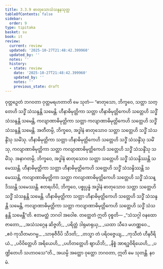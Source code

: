 ```yaml
---
title: 3.3.9 ဓာတုသောသံသန္ဒနသုတ္တ
tableOfContents: false
sidebar:
  order: 9
type: tipitaka
basket: su
book: it
review:
  current: review
  updated: '2025-10-27T21:48:42.399960'
  updated_by: ''
  notes: ''
  history:
  - state: review
    date: '2025-10-27T21:48:42.399960'
    updated_by: ''
    notes: ''
    previous_state: draft
---
```



<ReviewStatus review={frontmatter.review} showDetails={true} />

<HypothesisAnnotation frontmatter={frontmatter} />

<DynamicBreadcrumb />

<Division number="78" book="it" e="ch" v="18" p="242">

<Paragraph number="515" book="it">
ဝုတ္တဉှေတံ ဘဂဝတာ ဝုတ္တမရဟတာတိ မေ သုတံ—
</Paragraph>

<Paragraph number="516" book="it">
“ဓာတုသော, ဘိက္ခဝေ, သတ္တာ သတ္တေဟိ သဒ္ဓိံ သံသန္ဒန္တိ သမေန္တိ. ဟီနာဓိမုတ္တိကာ သတ္တာ ဟီနာဓိမုတ္တိကေဟိ သတ္တေဟိ သဒ္ဓိံ သံသန္ဒန္တိ သမေန္တိ, ကလျာဏာဓိမုတ္တိကာ သတ္တာ ကလျာဏာဓိမုတ္တိကေဟိ သတ္တေဟိ သဒ္ဓိံ သံသန္ဒန္တိ သမေန္တိ.
</Paragraph>

<Paragraph number="517" book="it">
အတီတမ္ပိ, ဘိက္ခဝေ, အဒ္ဓါနံ ဓာတုသောဝ သတ္တာ သတ္တေဟိ သဒ္ဓိံ သံသန္ဒိံသု သမိံသု. ဟီနာဓိမုတ္တိကာ သတ္တာ ဟီနာဓိမုတ္တိကေဟိ သတ္တေဟိ သဒ္ဓိံ သံသန္ဒိံသု သမိံသု, ကလျာဏာဓိမုတ္တိကာ သတ္တာ ကလျာဏာဓိမုတ္တိကေဟိ သတ္တေဟိ သဒ္ဓိံ သံသန္ဒိံသု သမိံသု.
</Paragraph>

<Paragraph number="518" book="it">
အနာဂတမ္ပိ, ဘိက္ခဝေ, အဒ္ဓါနံ ဓာတုသောဝ သတ္တာ သတ္တေဟိ သဒ္ဓိံ သံသန္ဒိဿန္တိ သမေဿန္တိ. ဟီနာဓိမုတ္တိကာ သတ္တာ ဟီနာဓိမုတ္တိကေဟိ သတ္တေဟိ သဒ္ဓိံ သံသန္ဒိဿန္တိ သမေဿန္တိ, ကလျာဏာဓိမုတ္တိကာ သတ္တာ ကလျာဏာဓိမုတ္တိကေဟိ သတ္တေဟိ သဒ္ဓိံ သံသန္ဒိဿန္တိ သမေဿန္တိ.
</Paragraph>

<Paragraph number="519" book="it">
ဧတရဟိပိ, ဘိက္ခဝေ, ပစ္စုပ္ပန္နံ အဒ္ဓါနံ ဓာတုသောဝ သတ္တာ သတ္တေဟိ သဒ္ဓိံ သံသန္ဒန္တိ သမေန္တိ. ဟီနာဓိမုတ္တိကာ သတ္တာ ဟီနာဓိမုတ္တိကေဟိ သတ္တေဟိ သဒ္ဓိံ သံသန္ဒန္တိ သမေန္တိ, ကလျာဏာဓိမုတ္တိကာ သတ္တာ ကလျာဏာဓိမုတ္တိကေဟိ သတ္တေဟိ သဒ္ဓိံ သံသန္ဒန္တိ သမေန္တီ”တိ. ဧတမတ္ထံ ဘဂဝါ အဝေါစ. တတ္ထေတံ ဣတိ ဝုစ္စတိ—
</Paragraph>

<Paragraph number="520" type="verses" book="it">
_“သံသဂ္ဂါ ဝနထော ဇာတော,_  
_အသံသဂ္ဂေန ဆိဇ္ဇတိ;_  
_ပရိတ္တံ ဒါရုမာရုယှ,_  
_ယထာ သီဒေ မဟဏ္ဏဝေ._  

</Paragraph>

<Paragraph number="521" type="verses" book="it">
_ဧဝံ ကုသီတမာဂမ္မ,_  
_သာဓုဇီဝီပိ သီဒတိ;_  
_တသ္မာ တံ ပရိဝဇ္ဇေယျ,_  
_ကုသီတံ ဟီနဝီရိယံ._  

</Paragraph>

<Paragraph number="522" type="verses" book="it">
_ပဝိဝိတ္တေဟိ အရိယေဟိ,_  
_ပဟိတတ္တေဟိ ဈာယိဘိ;_  
_နိစ္စံ အာရဒ္ဓဝိရိယေဟိ,_  
_ပဏ္ဍိတေဟိ သဟာဝသေ”တိ._  

</Paragraph>

<Paragraph number="523" book="it">
အယမ္ပိ အတ္ထော ဝုတ္တော ဘဂဝတာ, ဣတိ မေ သုတန္တိ.

</Paragraph>
</Division>

<Paragraph number="524" type="center" book="it">
နဝမံ.
</Paragraph>
